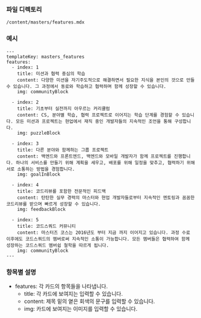 <!-- Custom-MDX-Documentation.mdx -->

### 파일 디렉토리

`/content/masters/features.mdx`

### 예시

```
---
templateKey: masters_features
features:
  - index: 1
    title: 미션과 협력 중심의 학습
    content: 다양한 미션을 자기주도적으로 해결하면서 필요한 지식을 본인의 것으로 만들 수 있습니다. 그 과정에서 동료와 학습하고 협력하며 함께 성장할 수 있습니다.
    img: communityBlock

  - index: 2
    title: 기초부터 실전까지 아우르는 커리큘럼
    content: CS, 분야별 학습, 협력 프로젝트로 이어지는 학습 단계를 경험할 수 있습니다. 모든 미션과 프로젝트는 현업에서 재직 중인 개발자들의 지속적인 조언을 통해 구성합니다.
    img: puzzleBlock

  - index: 3
    title: 다른 분야와 함께하는 그룹 프로젝트
    content: 백엔드와 프론트엔드, 백엔드와 모바일 개발자가 함께 프로젝트를 진행합니다. 하나의 서비스를 만들기 위해 계획을 세우고, 배포를 위해 일정을 맞추고, 협력하기 위해 서로 소통하는 방법을 경험합니다.
    img: goalInBlock

  - index: 4
    title: 코드리뷰를 포함한 전문적인 피드백
    content: 탄탄한 실무 경력의 마스터와 현업 개발자들로부터 지속적인 멘토링과 꼼꼼한 코드리뷰를 받으며 빠르게 성장할 수 있습니다.
    img: feedbackBlock

  - index: 5
    title: 코드스쿼드 커뮤니티
    content: 마스터즈 코스는 2016년도 부터 지금 까지 이어지고 있습니다. 과정 수료 이후에도 코드스쿼드의 멤버로써 지속적인 소통이 가능합니다. 모든 멤버들은 협력하여 함께 성장하는 코드스쿼드 멤버쉽 철학을 따르게 됩니다.
    img: communityBlock
---

```

### 항목별 설명

- features: 각 카드의 항목들을 나타냅니다.
  - title: 각 카드에 보여지는 입력할 수 있습니다.
  - content: 제목 밑의 옅은 회색의 문구를 입력할 수 있습니다.
  - img: 카드에 보여지는 이미지를 입력할 수 있습니다.
